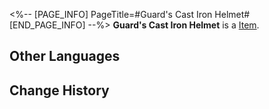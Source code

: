 <%-- [PAGE_INFO]
PageTitle=#Guard's Cast Iron Helmet#
[END_PAGE_INFO] --%>
{{Item Infobox
|id          = 61061
|image       = Item Guard's Cast Iron Helmet.png
|type        = 
|invCategory = Relics
|rarity      = 5
|effect      = 
|description = A standard-issue helmet that covers the head and face. It has lining inside to help keep its wearer warm.
|source1     = [[Cavern of Corrosion: Everwinter Hill]]
}}
'''Guard's Cast Iron Helmet''' is a [[Item]].

==Other Languages==
{{Other Languages
|en   = Guard's Cast Iron Helmet
|zhs  = 铁卫的铸铁面盔
|zht  = 鐵衛的鑄鐵面盔
|ja   = 兵士の鉄製ヘルム
|ko   = 철위대의 무쇠 복면 헬멧
|es   = Casco de hierro forjado del guardia
|fr   = Casque en fonte de garde
|ru   = Чугунный шлем стража
|th   = Guard's Cast Iron Helmet
|vi   = Mũ Giáp Gang Của Thiết Vệ
|de   = Gusseiserner Helm der Wache
|id   = Guard's Cast Iron Helmet
|pt   = Elmo de Ferro Fundido do Guarda
}}

==Change History==
{{Change History|2.0}}